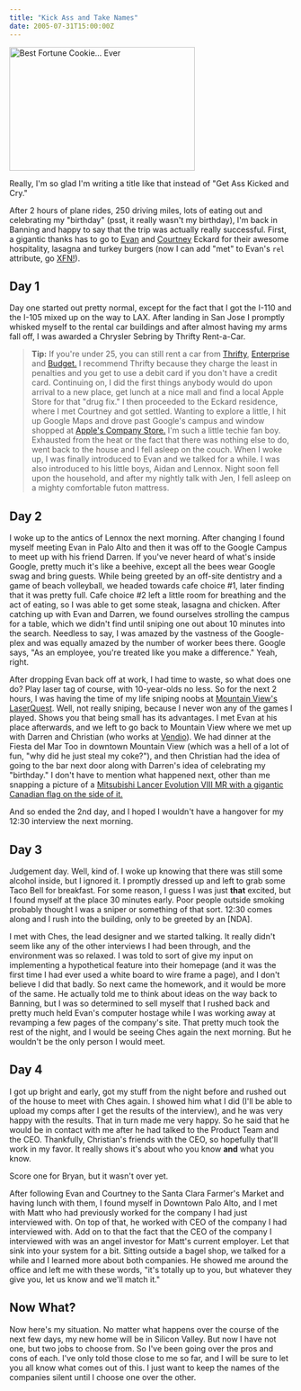 ```yaml
---
title: "Kick Ass and Take Names"
date: 2005-07-31T15:00:00Z
---
```


[<img src="http://photos23.flickr.com/30118241_35fc4ae248_b.jpg" width="330" height="220" alt="Best Fortune Cookie... Ever" />][1]

Really, I'm so glad I'm writing a title like that instead of "Get Ass Kicked and Cry."

After 2 hours of plane rides, 250 driving miles, lots of eating out and celebrating my "birthday" (psst, it really wasn't my birthday), I'm back in Banning and happy to say that the trip was actually really successful. First, a gigantic thanks has to go to [Evan][2] and [Courtney][3] Eckard for their awesome hospitality, lasagna and turkey burgers (now I can add "met" to Evan's `rel` attribute, go [XFN!][4]).

## Day 1

Day one started out pretty normal, except for the fact that I got the I-110 and the I-105 mixed up on the way to LAX. After landing in San Jose I promptly whisked myself to the rental car buildings and after almost having my arms fall off, I was awarded a Chrysler Sebring by Thrifty Rent-a-Car.

> **Tip:** If you're under 25, you can still rent a car from [Thrifty][5], [Enterprise][6] and [Budget.][7] I recommend Thrifty because they charge the least in penalties and you get to use a debit card if you don't have a credit card.
Continuing on, I did the first things anybody would do upon arrival to a new place, get lunch at a nice mall and find a local Apple Store for that "drug fix." I then proceeded to the Eckard residence, where I met Courtney and got settled. Wanting to explore a little, I hit up Google Maps and drove past Google's campus and window shopped at [Apple's Company Store.][8] I'm such a little techie fan boy. Exhausted from the heat or the fact that there was nothing else to do, went back to the house and I fell asleep on the couch. When I woke up, I was finally introduced to Evan and we talked for a while. I was also introduced to his little boys, Aidan and Lennox. Night soon fell upon the household, and after my nightly talk with Jen, I fell asleep on a mighty comfortable futon mattress.

## Day 2

I woke up to the antics of Lennox the next morning. After changing I found myself meeting Evan in Palo Alto and then it was off to the Google Campus to meet up with his friend Darren. If you've never heard of what's inside Google, pretty much it's like a beehive, except all the bees wear Google swag and bring guests. While being greeted by an off-site dentistry and a game of beach volleyball, we headed towards cafe choice #1, later finding that it was pretty full. Cafe choice #2 left a little room for breathing and the act of eating, so I was able to get some steak, lasagna and chicken. After catching up with Evan and Darren, we found ourselves strolling the campus for a table, which we didn't find until sniping one out about 10 minutes into the search. Needless to say, I was amazed by the vastness of the Google-plex and was equally amazed by the number of worker bees there. Google says, "As an employee, you're treated like you make a difference." Yeah, right.

After dropping Evan back off at work, I had time to waste, so what does one do? Play laser tag of course, with 10-year-olds no less. So for the next 2 hours, I was having the time of my life sniping noobs at [Mountain View's][9] [LaserQuest][10]. Well, not really sniping, because I never won any of the games I played. Shows you that being small has its advantages. I met Evan at his place afterwards, and we left to go back to Mountain View where we met up with Darren and Christian (who works at [Vendio][11]). We had dinner at the Fiesta del Mar Too in downtown Mountain View (which was a hell of a lot of fun, "why did he just steal my coke?"), and then Christian had the idea of going to the bar next door along with Darren's idea of celebrating my "birthday." I don't have to mention what happened next, other than me snapping a picture of a [Mitsubishi Lancer Evolution VIII MR with a gigantic Canadian flag on the side of it.][12]

And so ended the 2nd day, and I hoped I wouldn't have a hangover for my 12:30 interview the next morning.

## Day 3

Judgement day. Well, kind of. I woke up knowing that there was still some alcohol inside, but I ignored it. I promptly dressed up and left to grab some Taco Bell for breakfast. For some reason, I guess I was just **that** excited, but I found myself at the place 30 minutes early. Poor people outside smoking probably thought I was a sniper or something of that sort. 12:30 comes along and I rush into the building, only to be greeted by an [NDA].

I met with Ches, the lead designer and we started talking. It really didn't seem like any of the other interviews I had been through, and the environment was so relaxed. I was told to sort of give my input on implementing a hypothetical feature into their homepage (and it was the first time I had ever used a white board to wire frame a page), and I don't believe I did that badly. So next came the homework, and it would be more of the same. He actually told me to think about ideas on the way back to Banning, but I was so determined to sell myself that I rushed back and pretty much held Evan's computer hostage while I was working away at revamping a few pages of the company's site. That pretty much took the rest of the night, and I would be seeing Ches again the next morning. But he wouldn't be the only person I would meet.

## Day 4

I got up bright and early, got my stuff from the night before and rushed out of the house to meet with Ches again. I showed him what I did (I'll be able to upload my comps after I get the results of the interview), and he was very happy with the results. That in turn made me very happy. So he said that he would be in contact with me after he had talked to the Product Team and the CEO. Thankfully, Christian's friends with the CEO, so hopefully that'll work in my favor. It really shows it's about who you know **and** what you know.

Score one for Bryan, but it wasn't over yet.

After following Evan and Courtney to the Santa Clara Farmer's Market and having lunch with them, I found myself in Downtown Palo Alto, and I met with Matt who had previously worked for the company I had just interviewed with. On top of that, he worked with CEO of the company I had interviewed with. Add on to that the fact that the CEO of the company I interviewed with was an angel investor for Matt's current employer. Let that sink into your system for a bit. Sitting outside a bagel shop, we talked for a while and I learned more about both companies. He showed me around the office and left me with these words, "it's totally up to you, but whatever they give you, let us know and we'll match it."

## Now What?

Now here's my situation. No matter what happens over the course of the next few days, my new home will be in Silicon Valley. But now I have not one, but two jobs to choose from. So I've been going over the pros and cons of each. I've only told those close to me so far, and I will be sure to let you all know what comes out of this. I just want to keep the names of the companies silent until I choose one over the other.

[1]: http://www.flickr.com/photos/avalonstar/30118241/
[2]: http://www.viatrax.net/
[3]: http://www.mooshoopork.net/
[4]: http://gmpg.org/xfn/
[5]: http://www.thrifty.com
[6]: http://www.enterprise.com
[7]: http://www.budget.com
[8]: http://www.flickr.com/photos/avalonstar/30118535/
[9]: http://flickr.com/photos/avalonstar/30117989/
[10]: http://www.laserquest.com/
[11]: http://www.vendio.com/
[12]: http://flickr.com/photos/avalonstar/30118087/
